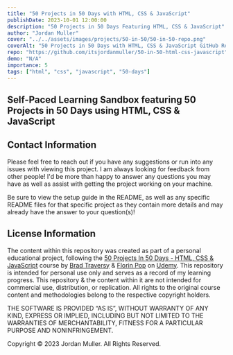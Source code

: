 ```yaml
---
title: "50 Projects in 50 Days with HTML, CSS & JavaScript"
publishDate: 2023-10-01 12:00:00
description: "50 Projects in 50 Days Featuring HTML, CSS & JavaScript"
author: "Jordan Muller"
cover: "../../assets/images/projects/50-in-50/50-in-50-repo.png"
coverAlt: "50 Projects in 50 Days with HTML, CSS & JavaScript GitHub Repository Banner"
repo: "https://github.com/itsjordanmuller/50-in-50-html-css-javascript"
demo: "N/A"
importance: 5
tags: ["html", "css", "javascript", "50-days"]
---
```


## Self-Paced Learning Sandbox featuring 50 Projects in 50 Days using HTML, CSS & JavaScript

## Contact Information

Please feel free to reach out if you have any suggestions or run into any issues with viewing this project. I am always looking for feedback from other people! I'd be more than happy to answer any questions you may have as well as assist with getting the project working on your machine.

Be sure to view the setup guide in the README, as well as any specific README files for that specific project as they contain more details and may already have the answer to your question(s)!

## License Information

The content within this repository was created as part of a personal educational project, following the [50 Projects In 50 Days - HTML, CSS & JavaScript](https://www.udemy.com/course/50-projects-50-days/) course by [Brad Traversy](https://www.udemy.com/user/brad-traversy/) & [Florin Pop](https://www.udemy.com/user/popflorin/) on [Udemy](https://www.udemy.com/). This repository is intended for personal use only and serves as a record of my learning progress. This repository & the content within it are not intended for commercial use, distribution, or replication. All rights to the original course content and methodologies belong to the respective copyright holders.

THE SOFTWARE IS PROVIDED “AS IS”, WITHOUT WARRANTY OF ANY KIND, EXPRESS OR IMPLIED, INCLUDING BUT NOT LIMITED TO THE WARRANTIES OF MERCHANTABILITY, FITNESS FOR A PARTICULAR PURPOSE AND NONINFRINGEMENT.

Copyright © 2023 Jordan Muller. All Rights Reserved.
